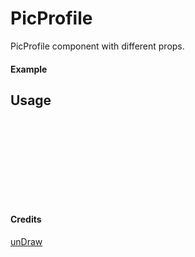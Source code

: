 
<Meta of={PicProfile} title="unDraw/PicProfile" />

# PicProfile

PicProfile component with different props.

#### Example

<Canvas of={PicProfile.Primary} />

## Usage

```ts
import { PicProfile } from "yadl-ui";

const Example = () => {
  return (
      <PicProfile />
  );
};

export default Example;
```

#### Credits
[unDraw](https://undraw.co/illustrations)
